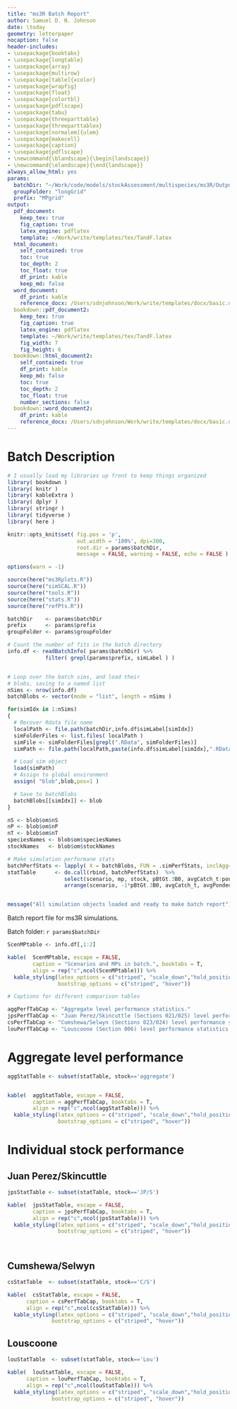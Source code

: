 ```yaml
---  
title: "ms3R Batch Report"
author: Samuel D. N. Johnson
date: \today
geometry: letterpaper
nocaption: false
header-includes:
- \usepackage{booktabs}
- \usepackage{longtable}
- \usepackage{array}
- \usepackage{multirow}
- \usepackage[table]{xcolor}
- \usepackage{wrapfig}
- \usepackage{float}
- \usepackage{colortbl}
- \usepackage{pdflscape}
- \usepackage{tabu}
- \usepackage{threeparttable}
- \usepackage{threeparttablex}
- \usepackage[normalem]{ulem}
- \usepackage{makecell}
- \usepackage{caption}
- \usepackage{pdflscape}
- \newcommand{\blandscape}{\begin{landscape}}
- \newcommand{\elandscape}{\end{landscape}}
always_allow_html: yes
params:
  batchDir: "~/Work/code/models/stockAssessment/multispecies/ms3R/Outputs/"
  groupFolder: "longGrid"
  prefix: "MPgrid"
output: 
  pdf_document:
    keep_tex: true
    fig_caption: true
    latex_engine: pdflatex
    template: ~/Work/write/templates/tex/TandF.latex
  html_document:
    self_contained: true
    toc: true
    toc_depth: 2
    toc_float: true
    df_print: kable
    keep_md: false
  word_document:
    df_print: kable
    reference_docx: /Users/sdnjohnson/Work/write/templates/docx/basic.docx
  bookdown::pdf_document2:
    keep_tex: true
    fig_caption: true
    latex_engine: pdflatex
    template: ~/Work/write/templates/tex/TandF.latex
    fig_width: 7
    fig_height: 6
  bookdown::html_document2:
    self_contained: true
    df_print: kable
    keep_md: false
    toc: true
    toc_depth: 2
    toc_float: true
    number_sections: false
  bookdown::word_document2:
    df_print: kable
    reference_docx: /Users/sdnjohnson/Work/write/templates/docx/basic.docx
---
```


# Batch Description

```r

# I usually load my libraries up front to keep things organized
library( bookdown )
library( knitr )
library( kableExtra )
library( dplyr )
library( stringr )
library( tidyverse )
library( here )

knitr::opts_knit$set( fig.pos = 'p',
                      out.width = '100%', dpi=300, 
                      root.dir = params$batchDir,
                      message = FALSE, warning = FALSE, echo = FALSE )

options(warn = -1)

source(here("ms3Rplots.R"))
source(here("simSCAL.R"))
source(here("tools.R"))
source(here("stats.R"))
source(here("refPts.R"))

batchDir    <- params$batchDir
prefix      <- params$prefix
groupFolder <- params$groupFolder

# Count the number of fits in the batch directory
info.df <- readBatchInfo( params$batchDir) %>%
            filter( grepl(params$prefix, simLabel ) )


# Loop over the batch sims, and load their
# blobs, saving to a named list
nSims <- nrow(info.df)
batchBlobs <- vector(mode = "list", length = nSims )

for(simIdx in 1:nSims)
{
  # Recover Rdata file name
  localPath <- file.path(batchDir,info.df$simLabel[simIdx])
  simFolderFiles <- list.files( localPath )
  simFile <- simFolderFiles[grepl(".RData", simFolderFiles)]
  simPath <- file.path(localPath,paste(info.df$simLabel[simIdx],".RData",sep=""))

  # Load sim object
  load(simPath)
  # Assign to global environment
  assign( "blob",blob,pos=1 )

  # Save to batchBlobs
  batchBlobs[[simIdx]] <- blob
}

nS <- blob$om$nS
nP <- blob$om$nP
nT <- blob$om$nT
speciesNames <- blob$om$speciesNames
stockNames   <- blob$om$stockNames

# Make simulation performane stats
batchPerfStats <- lapply( X = batchBlobs, FUN = .simPerfStats, inclAgg=TRUE )
statTable      <- do.call(rbind, batchPerfStats)  %>%
                  select(scenario, mp, stock, pBtGt.3B0, avgCatch_t:pondAAV) %>%
                  arrange(scenario, -1*pBtGt.3B0, avgCatch_t, avgPonded_t)


message("All simulation objects loaded and ready to make batch report")


```

Batch report file for ms3R simulations.

Batch folder: `r params$batchDir`


```r
ScenMPtable <- info.df[,1:2]

kable(  ScenMPtable, escape = FALSE, 
        caption = "Scenarios and MPs in batch.", booktabs = T,
        align = rep("c",ncol(ScenMPtable))) %>%
  kable_styling(latex_options = c("striped", "scale_down","hold_position"),
                bootstrap_options = c("striped", "hover"))

```


```r
# Captions for different comparison tables

aggPerfTabCap <- "Aggregate level performance statistics."
jpsPerfTabCap <- "Juan Perez/Skincuttle (Sections 021/025) level performance statistics."
csPerfTabCap <- "Cumshewa/Selwyn (Sections 023/024) level performance statistics."
louPerfTabCap <- "Louscoone (Section 006) level performance statistics."

```


# Aggregate level performance

```r


aggStatTable <- subset(statTable, stock=='aggregate')


kable(  aggStatTable, escape = FALSE, 
        caption = aggPerfTabCap, booktabs = T,
        align = rep("c",ncol(aggStatTable))) %>%
  kable_styling(latex_options = c("striped", "scale_down","hold_position"),
                bootstrap_options = c("striped", "hover"))

```


# Individual stock performance

## Juan Perez/Skincuttle

```r

jpsStatTable <- subset(statTable, stock=='JP/S')

kable(  jpsStatTable, escape = FALSE, 
        caption = jpsPerfTabCap, booktabs = T,
        align = rep("c",ncol(jpsStatTable))) %>%
  kable_styling(latex_options = c("striped", "scale_down","hold_position"),
                bootstrap_options = c("striped", "hover"))




```

## Cumshewa/Selwyn

```r

csStatTable  <- subset(statTable, stock=='C/S')

kable(  csStatTable, escape = FALSE, 
      caption = csPerfTabCap, booktabs = T,
      align = rep("c",ncol(csStatTable))) %>%
  kable_styling(latex_options = c("striped", "scale_down","hold_position"),
              bootstrap_options = c("striped", "hover"))

```

## Louscoone

```r

louStatTable  <- subset(statTable, stock=='Lou')

kable(  louStatTable, escape = FALSE, 
      caption = louPerfTabCap, booktabs = T,
      align = rep("c",ncol(louStatTable))) %>%
  kable_styling(latex_options = c("striped", "scale_down","hold_position"),
              bootstrap_options = c("striped", "hover"))

```


